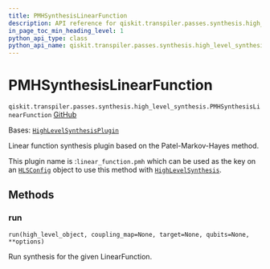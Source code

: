 ```yaml
---
title: PMHSynthesisLinearFunction
description: API reference for qiskit.transpiler.passes.synthesis.high_level_synthesis.PMHSynthesisLinearFunction
in_page_toc_min_heading_level: 1
python_api_type: class
python_api_name: qiskit.transpiler.passes.synthesis.high_level_synthesis.PMHSynthesisLinearFunction
---
```


# PMHSynthesisLinearFunction

<span id="qiskit.transpiler.passes.synthesis.high_level_synthesis.PMHSynthesisLinearFunction" />

`qiskit.transpiler.passes.synthesis.high_level_synthesis.PMHSynthesisLinearFunction` [GitHub](https://github.com/qiskit/qiskit/tree/main/qiskit/transpiler/passes/synthesis/high_level_synthesis.py "view source code")

Bases: [`HighLevelSynthesisPlugin`](qiskit.transpiler.passes.synthesis.plugin.HighLevelSynthesisPlugin "qiskit.transpiler.passes.synthesis.plugin.HighLevelSynthesisPlugin")

Linear function synthesis plugin based on the Patel-Markov-Hayes method.

This plugin name is :`linear_function.pmh` which can be used as the key on an [`HLSConfig`](qiskit.transpiler.passes.HLSConfig "qiskit.transpiler.passes.synthesis.high_level_synthesis.HLSConfig") object to use this method with [`HighLevelSynthesis`](qiskit.transpiler.passes.HighLevelSynthesis "qiskit.transpiler.passes.synthesis.high_level_synthesis.HighLevelSynthesis").

## Methods

### run

<span id="qiskit.transpiler.passes.synthesis.high_level_synthesis.PMHSynthesisLinearFunction.run" />

`run(high_level_object, coupling_map=None, target=None, qubits=None, **options)`

Run synthesis for the given LinearFunction.

